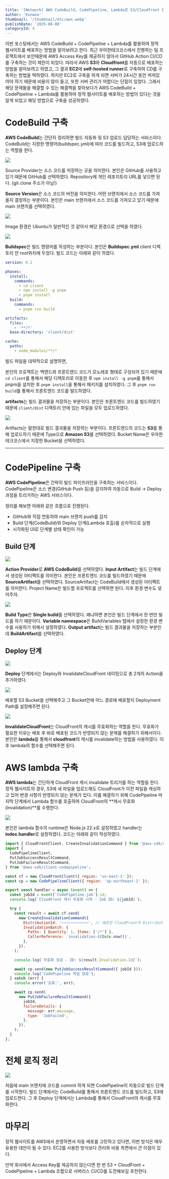 ```yaml
---
title: '[Network] AWS CodeBuild, CodePipeline, Lambda로 S3/Cloudfront CD 구축하기'
author: 'Eunwoo'
thumbnail: '/thumbnail/etc/aws.webp'
publishDate: '2025-08-08'
categoryId: 4
---
```


이번 포스팅에서는 AWS CodeBuild + CodePipeline + Lambda를 활용하여 정적 웹사이트를 배포하는 방법을 알아보려고 한다.
최근 우아한테크코스에서 진행하는 팀 프로젝트에서 보안때문에 AWS Access Key를 제공하지 않아서 GitHub Action CI/CD를 구축하는 것이 제한이 되었다.
따라서 AWS **S3**와 **Cloudfront**를 자동으로 배포하는 방법을 알아보려고 하였고, 그 결과 **EC2**에 **self-hosted runner**로 구축하여 CD를 구축하는 방법을 택하였다.
하지만 EC2로 구축을 하게 되면 서버가 24시간 동안 켜져있어야 하기 때문에 비용이 많이 들고, 또한 서버 관리가 어렵다는 단점이 있었다.
그래서 해당 문제들을 해결할 수 있는 해결책을 찾아보다가 AWS CodeBuild + CodePipeline + Lambda를 활용하여 정적 웹사이트를 배포하는 방법이 있다는 것을 알게 되었고 해당 방법으로 구축을 성공하였다.

# CodeBuild 구축

**AWS CodeBuild**는 간단히 정리하면 빌드 자동화 및 S3 업로드 담당하는 서비스이다.
CodeBuild는 지정한 명령어(buildspec.yml)에 따라 코드를 빌드하고, S3에 업로드하는 역할을 한다.

![](https://velog.velcdn.com/images/eunwoo1341/post/9fa2211f-c3fc-4684-8b4f-dfe2468cc5d5/image.png)

Source Provider는 소스 코드를 저장하는 곳을 의미한다. 본인은 GitHub를 사용하고 있기 때문에 GitHub를 선택하였다.
Repository에 개인 레포지토리 URL를 넣으면 된다. (git clone 주소가 아님!)

**Source Version**은 소스 코드의 버전을 의미한다. 어떤 브랜치에서 소스 코드를 가져올지 결정하는 부분이다.
본인은 main 브랜치에서 소스 코드를 가져오고 있기 때문에 main 브랜치를 선택하였다.

![](https://velog.velcdn.com/images/eunwoo1341/post/77ed1eae-d991-4975-b811-ec6c1627858a/image.png)

Image 환경은 Ubuntu가 일반적인 것 같아서 해당 환경으로 선택을 하였다.

![](https://velog.velcdn.com/images/eunwoo1341/post/6af7d1e8-1a43-48ac-81e7-2626949b29ee/image.png)

**Buildspec**은 빌드 명령어를 작성하는 부분이다. 본인은 **Buildspec.yml** client 디렉토리 안 root위치에 두었다.
빌드 코드는 아래와 같이 하였다.

```yml
version: 0.2

phases:
  install:
    commands:
      - cd client
      - npm install -g pnpm
      - pnpm install
  build:
    commands:
      - pnpm run build

artifacts:
  files:
    - '**/*'
  base-directory: 'client/dist'

cache:
  paths:
    - node_modules/**/*
```

빌드 파일을 대략적으로 설명하면,

본인의 프로젝트는 백엔드와 프론트엔드 코드가 모노레포 형태로 구성되어 있기 때문에 `cd client`를 통해서 해당 디렉토리로 이동한 후 `npm install -g pnpm`를 통해서 pnpm을 설치한 후 `pnpm install`을 통해서 패키지를 설치하였다. 그 후 `pnpm run build`를 통해서 프론트엔드 코드를 빌드하였다.

**artifacts**는 빌드 결과물을 저장하는 부분이다. 본인은 프론트엔드 코드를 빌드하였기 때문에 `client/dist` 디렉토리 안에 있는 파일을 모두 업로드하였다.

![](https://velog.velcdn.com/images/eunwoo1341/post/16c0f93c-050e-4114-aab9-0fb23949a3a6/image.png)

Artifacts는 말한대로 빌드 결과물을 저장하는 부분이다. 프론트엔드의 코드는 **S3**를 통해 업로드하기 때문에 Type으로 **Amazon S3**를 선택하였다. Bucket Name은 우아한테크코스에서 지정한 Bucket을 선택하였다.

---

# CodePipeline 구축

**AWS CodePipeline**은 간략히 빌드 파이프라인을 구축하는 서비스이다.
CodePipeline은 소스 변경(GitHub Push 등)을 감지하여 자동으로 Build → Deploy 과정을 트리거하는 AWS 서비스이다.

정리를 해보면 아래와 같은 흐름으로 진행된다.

- GitHub와 직접 연동하여 main 브랜치 push를 감지
- Build 단계(CodeBuild)와 Deploy 단계(Lambda 호출)를 순차적으로 실행
- 시각화된 UI로 단계별 상태 확인이 가능

## Build 단계

![](https://velog.velcdn.com/images/eunwoo1341/post/bdeb645f-89a2-454a-a158-fe64e4720840/image.png)

**Action Provider**로 **AWS CodeBuild**를 선택하였다. **Input Artifact**는 빌드 단계에서 생성된 아티팩트를 의미한다. 본인은 프론트엔드 코드를 빌드하였기 때문에 **SourceArtifact**를 선택하였다. SourceArtifact는 CodeBuild에서 생성된 아티팩트를 의미한다.
Project Name은 빌드할 프로젝트를 선택하면 된다. 이후 환경 변수도 넣어주자.

![](https://velog.velcdn.com/images/eunwoo1341/post/9e3426ce-cce0-4b32-a696-05ae71ea58cb/image.png)

**Build Type**은 **Single build**를 선택하였다. 왜냐하면 본인은 빌드 단계에서 한 번만 빌드를 하기 때문이다.
**Variable namespace**은 BuildVariables 탭에서 설정한 환경 변수를 사용하기 위해서 설정하였다.
**Output artifact**는 빌드 결과물을 저장하는 부분인데 **BuildArtifact**를 선택하였다.

## Deploy 단계

![](https://velog.velcdn.com/images/eunwoo1341/post/6f077c3b-62e6-4313-8e44-deb594c00690/image.png)

**Deploy** 단계에서는 Deploy와 InvalidateCloudFront 네이밍으로 총 2개의 Action을 추가하였다.

![](https://velog.velcdn.com/images/eunwoo1341/post/878a3763-d815-4159-8317-ac43ec024010/image.png)

배포할 S3 Bucket을 선택해주고 그 Bucket안에 어느 경로에 배포할지 Deployment Path를 설정해주면 된다.

![](https://velog.velcdn.com/images/eunwoo1341/post/3fd045b6-a234-4bab-b64b-5a48c20aba17/image.png)

**InvalidateCloudFront**는 CloudFront의 캐시를 무효화하는 역할을 한다. 무효화가 필요한 이유는 배포 후 바로 배포된 코드가 반영되지 않는 문제를 해결하기 위해서이다.
본인은 **lambda**를 통해서 **cloudfront**의 캐시를 invalidate하는 방법을 사용하였다.
이후 lambda의 함수를 선택해주면 된다.

# AWS lambda 구축

**AWS lambda**는 간단하게 CloudFront 캐시 invalidate 트리거를 하는 역할을 한다.
정적 웹사이트의 경우, S3에 새 파일을 업로드해도 CloudFront가 이전 파일을 캐싱하고 있어 변경 사항이 반영되지 않는 문제가 있다.
이를 해결하기 위해 CodePipeline 마지막 단계에서 Lambda 함수를 호출하여 CloudFront의 **캐시 무효화(invalidation)**를 수행한다.

![](https://velog.velcdn.com/images/eunwoo1341/post/dd8651a2-8bb9-4589-a457-4091d0a35c88/image.png)

본인은 lambda 함수의 runtime은 Node.js 22.x로 설정하였고 handler는 **index.handler**로 설정하였다.
코드는 아래와 같이 작성하였다.

```js
import { CloudFrontClient, CreateInvalidationCommand } from '@aws-sdk/client-cloudfront';
import {
  CodePipelineClient,
  PutJobSuccessResultCommand,
  PutJobFailureResultCommand,
} from '@aws-sdk/client-codepipeline';

const cf = new CloudFrontClient({ region: 'us-east-1' });
const cp = new CodePipelineClient({ region: 'ap-northeast-2' });

export const handler = async (event) => {
  const jobId = event['CodePipeline.job'].id;
  console.log(`CloudFront 캐시 무효화 시작 - Job ID: ${jobId}`);

  try {
    const result = await cf.send(
      new CreateInvalidationCommand({
        DistributionId: '~~~~~~~~~~~~', // 배포한 CloudFront의 Distribution ID를 넣어주자.
        InvalidationBatch: {
          Paths: { Quantity: 1, Items: ['/*'] },
          CallerReference: `invalidation-${Date.now()}`,
        },
      }),
    );

    console.log(`무효화 성공 - ID: ${result.Invalidation.Id}`);

    await cp.send(new PutJobSuccessResultCommand({ jobId }));
    console.log('CodePipeline 작업 완료');
  } catch (err) {
    console.error('오류:', err);

    await cp.send(
      new PutJobFailureResultCommand({
        jobId,
        failureDetails: {
          message: err.message,
          type: 'JobFailed',
        },
      }),
    );
  }
};
```

# 전체 로직 정리

![](https://velog.velcdn.com/images/eunwoo1341/post/f66bcc56-a371-44c5-bb8b-61f68d80d6b8/image.png)

처음에 main 브랜치에 코드를 commit 하게 되면 CodePipeline이 자동으로 빌드 단계를 시작한다.
빌드 단계에서는 CodeBuild를 통해서 프론트엔드 코드를 빌드하고, S3에 업로드한다.
그 후 Deploy 단계에서는 Lambda를 통해서 CloudFront의 캐시를 무효화한다.

# 마무리

정적 웹사이트를 AWS에서 운영하면서 자동 배포를 고민하고 있다면, 이번 방식은 매우 유용한 대안이 될 수 있다.
EC2를 사용한 방식보다 관리와 비용 측면에서 큰 이점이 있다.

만약 회사에서 Access Key를 제공하지 않는다면 한 번 S3 + CloudFront + CodePipeline + Lambda 조합으로 서버리스 CI/CD를 도전해보길 추천한다.
